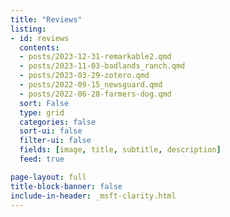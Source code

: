```yaml
---
title: "Reviews"
listing:
- id: reviews
  contents: 
  - posts/2023-12-31-remarkable2.qmd
  - posts/2023-11-03-badlands_ranch.qmd
  - posts/2023-03-29-zotero.qmd
  - posts/2022-09-15_newsguard.qmd
  - posts/2022-06-28-farmers-dog.qmd
  sort: False
  type: grid
  categories: false
  sort-ui: false
  filter-ui: false
  fields: [image, title, subtitle, description]
  feed: true

page-layout: full
title-block-banner: false
include-in-header: _msft-clarity.html
---
```


:::{#reviews}
:::


<!--- <hr><p>You can also find me on <a rel="me" href="https://data-folks.masto.host/@lucasmeyer">Mastodon</a></p>. --->
